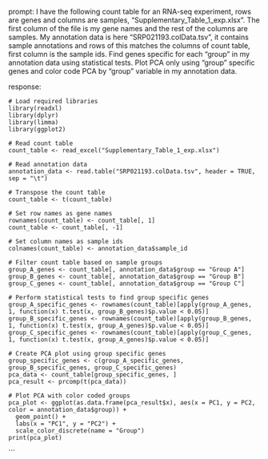 prompt:
I have the following count table for an RNA-seq experiment, rows are genes and columns are samples, "Supplementary_Table_1_exp.xlsx". The first column of the file is my gene names and the rest of the columns are samples. My annotation data is here  "SRP021193.colData.tsv", it contains sample annotations and rows of this matches the columns of count table, first column is the sample ids. Find genes specific for each "group" in my annotation data  using statistical tests. Plot PCA only using "group" specific genes and color code PCA by "group" variable in my annotation data.

response:
```
# Load required libraries
library(readxl)
library(dplyr)
library(limma)
library(ggplot2)

# Read count table
count_table <- read_excel("Supplementary_Table_1_exp.xlsx")

# Read annotation data
annotation_data <- read.table("SRP021193.colData.tsv", header = TRUE, sep = "\t")

# Transpose the count table
count_table <- t(count_table)

# Set row names as gene names
rownames(count_table) <- count_table[, 1]
count_table <- count_table[, -1]

# Set column names as sample ids
colnames(count_table) <- annotation_data$sample_id

# Filter count table based on sample groups
group_A_genes <- count_table[, annotation_data$group == "Group A"]
group_B_genes <- count_table[, annotation_data$group == "Group B"]
group_C_genes <- count_table[, annotation_data$group == "Group C"]

# Perform statistical tests to find group specific genes
group_A_specific_genes <- rownames(count_table)[apply(group_A_genes, 1, function(x) t.test(x, group_B_genes)$p.value < 0.05)]
group_B_specific_genes <- rownames(count_table)[apply(group_B_genes, 1, function(x) t.test(x, group_A_genes)$p.value < 0.05)]
group_C_specific_genes <- rownames(count_table)[apply(group_C_genes, 1, function(x) t.test(x, group_A_genes)$p.value < 0.05)]

# Create PCA plot using group specific genes
group_specific_genes <- c(group_A_specific_genes, group_B_specific_genes, group_C_specific_genes)
pca_data <- count_table[group_specific_genes, ]
pca_result <- prcomp(t(pca_data))

# Plot PCA with color coded groups
pca_plot <- ggplot(as.data.frame(pca_result$x), aes(x = PC1, y = PC2, color = annotation_data$group)) +
  geom_point() +
  labs(x = "PC1", y = "PC2") +
  scale_color_discrete(name = "Group")
print(pca_plot)
```
```
